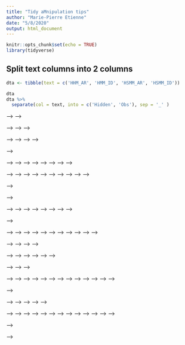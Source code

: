 ```yaml
---
title: "Tidy aMnipulation tips"
author: "Marie-Pierre Etienne"
date: "5/8/2020"
output: html_document
---
```


```r
knitr::opts_chunk$set(echo = TRUE)
library(tidyverse)
```

## Split text columns into 2 columns


```r

dta <- tibble(text = c('HHM_AR', 'HMM_ID', 'HSMM_AR', 'HSMM_ID'))

dta
dta %>%  
  separate(col = text, into = c('Hidden', 'Obs'), sep = '_' )
```



<!-- ## Fig18 autrement -->


<!-- ```{r Fig18 ggplot2, echo=FALSE} -->
<!-- library(wesanderson) -->
<!-- library(ggplot2) -->
<!-- library(tidyverse) -->
<!-- library(tidyr) -->

<!-- load(file = "~/Steph/filtred" ) -->
<!-- load(file = "~/Steph/statespace" ) -->
<!-- data1 <- statespace %>%  dplyr::mutate(Model = paste(Method,Ar,sep="-")) %>%   dplyr::mutate(Accuracy=round(Accuracy,2)) %>%  select(Vessel,Degrad,Model,Accuracy) -->
<!-- data2 <- filtred %>% gather(key=Model,value=Accuracy,Filtred.4.5,Filtred.6)%>% dplyr::mutate(Accuracy=round(Accuracy,2))  -->
<!-- my.data <- bind_rows(data1,data2) -->
<!-- my.data$Vessel <- as.character(my.data$Vessel) -->
<!-- my.data$Vessel[my.data$Vessel=="007"] <- "Vessel2" -->
<!-- my.data$Vessel[my.data$Vessel=="924675"] <- "Vessel1" -->
<!-- my.data$Model <- as.character(my.data$Model) -->
<!-- my.data$Model[my.data$Model=="Filtred.4.5"] <- "M_Filtred4.5" -->
<!-- my.data$Model[my.data$Model=="Filtred.6"] <- "M_Filtred6" -->

<!-- my.pal <- wes_palette("Zissou1") -->



<!-- mine.heatmap2 <- ggplot(data = my.data, mapping = aes(x = Degrad, -->
<!--                                                      y = Vessel, -->
<!--                                                      fill = Accuracy)) + -->
<!--   geom_tile() + -->
<!--   facet_grid(~Model,switch = "x", scales = "free", space = "free") + -->
<!--   scale_fill_gradientn(name = "Accuracy",colours = my.pal) + -->
<!--   theme_bw() + -->
<!--   theme(strip.placement = "outside", -->
<!--       #  panel.grid.major = element_line(colour = "black"), -->
<!--         axis.title.y = element_blank(), -->
<!--         axis.title.x = element_blank() #Remove x-axis title -->
<!--         ) -->


<!-- mine.heatmap2 -->


<!-- ``` -->

<!-- <!-- <!-- ## Fig18 en Tableau --> --> -->

<!-- <!-- ```{r table, echo=FALSE} --> -->
<!-- <!-- library(kableExtra) --> -->
<!-- <!-- library(formattable) --> -->

<!-- <!-- my.tab <- my.data %>%  tidyr::spread(Vessel,Accuracy) %>% arrange(Model) --> -->
<!-- <!-- my.tabred <- my.tab %>% select(starts_with("Vessel")) --> -->
<!-- <!-- my.df <- as.data.frame(my.tabred) --> -->
<!-- <!-- dimnames(my.df)[[1]] <- paste(my.tab$Model,my.tab$Degrad,sep="-") --> -->

<!-- <!-- my.pal <- wes_palette("Zissou1") --> -->


<!-- <!-- <!-- my.df %>% pivot_longer(mutate(  --> --> -->
<!-- <!-- <!--   Vessel1 = cell_spec(Vessel1,background=my.pal), --> --> -->
<!-- <!-- <!--   Vessel2 = cell_spec(Vessel2,background=my.pal) --> --> -->
<!-- <!-- <!--   )  --> --> -->


<!-- <!-- <!-- %>% select(starts_with("Vessel")) %>% t()%>% --> --> -->
<!-- <!-- <!--   kable("html", escape = F)  --> --> -->
<!-- <!-- <!-- # %>%  kable_styling("hover", full_width = F) --> --> -->
<!-- <!-- <!--   # %>% kable_styling(c("striped", "bordered")) %>% --> --> -->
<!-- <!-- <!--  # add_header_above(c(" ", "HMM-AR0" = 4, "HMM-AR1"  = 4, "HSMM-AR0" = 4, "HSMM-AR1" =4,"M_Filtred4.5"=4, "M_Filtred6"=4 ))  --> --> -->


<!-- <!-- ``` --> -->


<!-- <!-- ## test MPE --> -->

<!-- <!-- ```{r} --> -->
<!-- <!-- library(knitr) --> -->
<!-- <!-- library(kableExtra) --> -->
<!-- <!-- library(formattable) --> -->
<!-- <!-- library(dplyr) --> -->
<!-- <!-- library( formattable ) --> -->
<!-- <!-- library("htmltools") --> -->
<!-- <!-- library("webshot")     --> -->

<!-- <!-- my.pal <- wes_palette("Zissou1") --> -->

<!-- <!-- export_formattable <- function(f, file, width = "100%", height = NULL,  --> -->
<!-- <!--                                background = "white", delay = 0.2) --> -->
<!-- <!-- { --> -->
<!-- <!--   w <- as.htmlwidget(f, width = width, height = height) --> -->
<!-- <!--   path <- html_print(w, background = background, viewer = NULL) --> -->
<!-- <!--   url <- paste0("file:///", gsub("\\\\", "/", normalizePath(path))) --> -->
<!-- <!--   webshot(url, --> -->
<!-- <!--           file = file, --> -->
<!-- <!--           selector = ".formattable_widget", --> -->
<!-- <!--           delay = delay) --> -->
<!-- <!-- } --> -->


<!-- <!-- value_formatter <- formatter("span",  --> -->
<!-- <!--                              style = x ~ style(color = ifelse(x > 0.9, "green",  --> -->
<!-- <!--                                                               ifelse(x < 0, "red", "black")))) --> -->
<!-- <!-- sign_formatter(c(-1, 0, 1)) --> -->


<!-- <!-- custom_color_tile <- function (...)  --> -->
<!-- <!-- { --> -->
<!-- <!--   formatter("span", --> -->
<!-- <!--             style = function(x) style(display = "block", padding = "0 4px", `color` = "white", `border-radius` = "4px",     `background-color` = csscolor(gradient(as.numeric(x),  --> -->
<!-- <!--                                                                                                                                                                    ...)))) --> -->
<!-- <!-- } --> -->


<!-- <!-- test_dta <- my.data %>% --> -->
<!-- <!--   separate( Model, c("Hidden_Model", "Obs_Model"), "-" ) %>%  --> -->
<!-- <!--   arrange(Vessel, Hidden_Model, Obs_Model, Degrad ) %>% pivot_wider(names_from = c( Degrad, Vessel), values_from = Accuracy) --> -->



<!-- <!-- table18 <- test_dta %>%  --> -->
<!-- <!--   rename(` d1 ` = d1_Vessel1, --> -->
<!-- <!--          ` d1` = d1_Vessel2,  --> -->
<!-- <!--          ` d2 ` = d2_Vessel1, --> -->
<!-- <!--          ` d2` = d2_Vessel2, --> -->
<!-- <!--          ` d3 ` = d3_Vessel1, --> -->
<!-- <!--          ` d3` = d3_Vessel2, --> -->
<!-- <!--          ` d4 ` = d4_Vessel1, --> -->
<!-- <!--          ` d4` = d4_Vessel2) %>%  --> -->
<!-- <!--   mutate_if(is.numeric,  color_tile("#d5eeec", "#3b9ab2"))%>%  --> -->
<!-- <!--   kable("html", escape = F) %>% --> -->
<!-- <!--   kable_styling("hover", full_width = T) %>% --> -->
<!-- <!--   add_header_above(c( " ", " ","Vessel 1" = 4, "Vessel 2" = 4)) --> -->

<!-- <!-- table18  %>% save_kable("table18.png") --> -->


<!-- <!-- format_bold <- function(x){ --> -->
<!-- <!--   ifelse(x > 0.9,  cell_spec(x, "html",  bold = T),  --> -->
<!-- <!--          ifelse( x < 0.5 , cell_spec(x, "html", italic = T), --> -->
<!-- <!--                  cell_spec(x, "html")) ) --> -->
<!-- <!-- } --> -->

<!-- <!-- table18_tableau <- test_dta %>%  --> -->
<!-- <!--   rename(` d1 ` = d1_Vessel1, --> -->
<!-- <!--          ` d1` = d1_Vessel2,  --> -->
<!-- <!--          ` d2 ` = d2_Vessel1, --> -->
<!-- <!--          ` d2` = d2_Vessel2, --> -->
<!-- <!--          ` d3 ` = d3_Vessel1, --> -->
<!-- <!--          ` d3` = d3_Vessel2, --> -->
<!-- <!--          ` d4 ` = d4_Vessel1, --> -->
<!-- <!--          ` d4` = d4_Vessel2) %>%  --> -->
<!-- <!--   mutate_if(is.numeric,  format_bold)%>%  --> -->
<!-- <!--   kable("html", escape = F) %>% --> -->
<!-- <!--   kable_styling("hover", full_width = T) %>% --> -->
<!-- <!--   add_header_above(c( " ", " ","Vessel 1" = 4, "Vessel 2" = 4)) --> -->

<!-- <!-- table18_tableau  %>% save_kable("table18_tableau.png") --> -->

<!-- <!-- ``` --> -->


